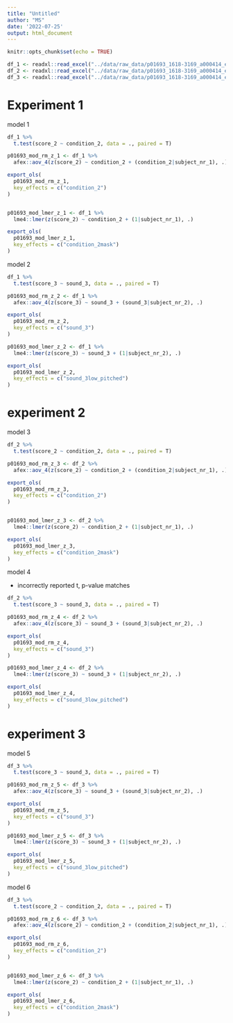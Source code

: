 ```yaml
---
title: "Untitled"
author: "MS"
date: '2022-07-25'
output: html_document
---
```


```r
knitr::opts_chunk$set(echo = TRUE)

df_1 <- readxl::read_excel("../data/raw_data/p01693_1618-3169_a000414_esm1.xlsx", sheet = 1)
df_2 <- readxl::read_excel("../data/raw_data/p01693_1618-3169_a000414_esm1.xlsx", sheet = 2)
df_3 <- readxl::read_excel("../data/raw_data/p01693_1618-3169_a000414_esm1.xlsx", sheet = 3)
```


# Experiment 1

model 1 

```r
df_1 %>% 
  t.test(score_2 ~ condition_2, data = ., paired = T)

p01693_mod_rm_z_1 <- df_1 %>% 
  afex::aov_4(z(score_2) ~ condition_2 + (condition_2|subject_nr_1), .)

export_ols(
  p01693_mod_rm_z_1, 
  key_effects = c("condition_2")
)


p01693_mod_lmer_z_1 <- df_1 %>% 
  lme4::lmer(z(score_2) ~ condition_2 + (1|subject_nr_1), .)

export_ols(
  p01693_mod_lmer_z_1, 
  key_effects = c("condition_2mask")
)
```


model 2 

```r
df_1 %>% 
  t.test(score_3 ~ sound_3, data = ., paired = T)

p01693_mod_rm_z_2 <- df_1 %>% 
  afex::aov_4(z(score_3) ~ sound_3 + (sound_3|subject_nr_2), .)

export_ols(
  p01693_mod_rm_z_2, 
  key_effects = c("sound_3")
)

p01693_mod_lmer_z_2 <- df_1 %>% 
  lme4::lmer(z(score_3) ~ sound_3 + (1|subject_nr_2), .)

export_ols(
  p01693_mod_lmer_z_2, 
  key_effects = c("sound_3low_pitched")
)
```

# experiment 2 

model 3

```r
df_2 %>% 
  t.test(score_2 ~ condition_2, data = ., paired = T)

p01693_mod_rm_z_3 <- df_2 %>% 
  afex::aov_4(z(score_2) ~ condition_2 + (condition_2|subject_nr_1), .)

export_ols(
  p01693_mod_rm_z_3, 
  key_effects = c("condition_2")
)


p01693_mod_lmer_z_3 <- df_2 %>% 
  lme4::lmer(z(score_2) ~ condition_2 + (1|subject_nr_1), .)

export_ols(
  p01693_mod_lmer_z_3, 
  key_effects = c("condition_2mask")
)
```

model 4

- incorrectly reported t, p-value matches

```r
df_2 %>% 
  t.test(score_3 ~ sound_3, data = ., paired = T)

p01693_mod_rm_z_4 <- df_2 %>% 
  afex::aov_4(z(score_3) ~ sound_3 + (sound_3|subject_nr_2), .)

export_ols(
  p01693_mod_rm_z_4, 
  key_effects = c("sound_3")
)

p01693_mod_lmer_z_4 <- df_2 %>% 
  lme4::lmer(z(score_3) ~ sound_3 + (1|subject_nr_2), .)

export_ols(
  p01693_mod_lmer_z_4, 
  key_effects = c("sound_3low_pitched")
)
```

# experiment 3 

model 5 

```r
df_3 %>% 
  t.test(score_3 ~ sound_3, data = ., paired = T)

p01693_mod_rm_z_5 <- df_3 %>% 
  afex::aov_4(z(score_3) ~ sound_3 + (sound_3|subject_nr_2), .)

export_ols(
  p01693_mod_rm_z_5, 
  key_effects = c("sound_3")
)

p01693_mod_lmer_z_5 <- df_3 %>% 
  lme4::lmer(z(score_3) ~ sound_3 + (1|subject_nr_2), .)

export_ols(
  p01693_mod_lmer_z_5, 
  key_effects = c("sound_3low_pitched")
)
```

model 6 

```r
df_3 %>% 
  t.test(score_2 ~ condition_2, data = ., paired = T)

p01693_mod_rm_z_6 <- df_3 %>% 
  afex::aov_4(z(score_2) ~ condition_2 + (condition_2|subject_nr_1), .)

export_ols(
  p01693_mod_rm_z_6, 
  key_effects = c("condition_2")
)


p01693_mod_lmer_z_6 <- df_3 %>% 
  lme4::lmer(z(score_2) ~ condition_2 + (1|subject_nr_1), .)

export_ols(
  p01693_mod_lmer_z_6, 
  key_effects = c("condition_2mask")
)
```



